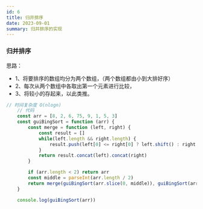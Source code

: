 ```yaml
---
id: 6
title: 归并排序
date: 2023-09-01
summary: 归并排序的实现
---
```


### 归并排序

思路：

- 1、将要排序的数组均分为两个数组，（两个数组都由小到大排好序）
- 2、每次从两个数组中各取出第一个元素进行比较，
- 3、将较小的存起来，以此类推。


```javascript
// 时间复杂度 O(nlogn)
    // 代码
    const arr = [8, 2, 6, 75, 9, 1, 5, 3]
    const guiBingSort = function (arr) {
        const merge = function (left, right) {
            const result = []
            while(left.length && right.length) {
                result.push(left[0] <= right[0] ? left.shift() : right.shift())
            }
            return result.concat(left).concat(right)
        }

        if (arr.length < 2) return arr
        const middle = parseInt(arr.length / 2)
        return merge(guiBingSort(arr.slice(0, middle)), guiBingSort(arr.slice(middle)))
    }

    console.log(guiBingSort(arr))
```